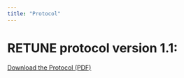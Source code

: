 ```yaml
---
title: "Protocol"
---
```


# RETUNE protocol version 1.1:

[Download the Protocol (PDF)](files/RETUNE_Protocol_V1.1.pdf){target="_blank"}

